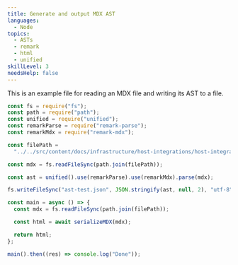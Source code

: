 ```yaml
---
title: Generate and output MDX AST
languages:
  - Node
topics:
  - ASTs
  - remark
  - html
  - unified
skillLevel: 3
needsHelp: false
---
```


This is an example file for reading an MDX file and writing its AST to a file.

```js
const fs = require("fs");
const path = require("path");
const unified = require("unified");
const remarkParse = require("remark-parse");
const remarkMdx = require("remark-mdx");

const filePath =
  "../../src/content/docs/infrastructure/host-integrations/host-integrations-list/mysql-monitoring-integration.mdx";

const mdx = fs.readFileSync(path.join(filePath));

const ast = unified().use(remarkParse).use(remarkMdx).parse(mdx);

fs.writeFileSync("ast-test.json", JSON.stringify(ast, null, 2), "utf-8");

const main = async () => {
  const mdx = fs.readFileSync(path.join(filePath));

  const html = await serializeMDX(mdx);

  return html;
};

main().then((res) => console.log("Done"));
```
